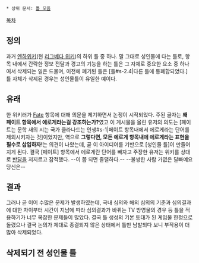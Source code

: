  * 상위 문서: [[틀 모음]]

[[목차]]

== 정의 ==
과거 [[엔하위키]](현 [[리그베다 위키]])의 하위 틀 중 하나. 말 그대로 성인물에 다는 틀로, 항목 내에서 간략한 정보 전달과 경고의 기능을 하는 틀은 그 자체로 중요한 요소 중 하나여서 삭제되는 일은 드물며, 이전에 폐기된 틀은 [틀#s-2.4|다른 틀에 통폐합되었다.] 틀 자체가 삭제된 경우는 성인물틀이 유일한 예이다.

== 유래 ==
한 위키러가 [[Fate]] 항목에 대해 의문을 제기하면서 논쟁이 시작되었다. 주된 골자는 '''왜 페이트 항목에서 에로게라는걸 강조하는가?'''였고 이 게시물을 올린 유저의 의도는 [페이트는 문학 새의 시는 국가 클라나드는 인생#s-1|페이트 항목내에서 에로게라는 단어를 제외시키자는 것]이었지만, 역으로 '''그렇다면, 모든 에로게 항목내에 에로게라는 표현을 필수로 삽입하자!'''는 의견이 나왔는데, 곧 이 아이디어를 기반으로 [성인물 틀]이 만들어지게 된다. 결국 [페이트] 항목에서 에로게란 단어를 빼자고 주장한 유저는 위키를 상대로 [[반달]]을 저지르고 잠적했다. --이 쯤 되면 졸렬하다.-- --불쌍한 사람 가엾은 달빠예요 당신은--

== 결과 ==
그러나 곧 이어 수많은 문제가 발생하였는데, 국내 심의와 해외 심의의 기준과 심의결과에 대한 차이부터 시간이 지남에 따라 심의결과가 바뀌는 TV 방영물의 경우 등 틀을 적용하기가 너무 복잡한 문제들이 많았다. 결국 틀 생성의 기본 토대가 된 게임물 한정으로 돌렸으나 결국 논의가 제대로 종결되지 않은 상태에서 틀만 남발되다 보니 부작용이 더 많아 삭제되었다.

== 삭제되기 전 성인물 틀 ==

{{{#!html
<div style="border:1px dotted #FF7777;color:#990000;padding:10px;margin-bottom:-40px"><b style="font-size:18px"> 주의. 제작자 및 판매자에 의해 성인물로 제작/판매되었거나, 제작국가 및 대한민국의 심의기관에서 성인등급 판정을 받은 미디어에 대한 문서입니다.</b>

본 항목에 언급되는 미디어는 제작자 및 판매자에 의해 성인물로 제작/판매되었거나, 제작국가 및 대한민국의 심의기관을 통해 가학성, 폭력성, 음란성, 사행성, 비도덕성 등의 이유로 성인등급 판정을 받고 간행/발매/방영/상영 된 것들입니다. 
또한 제작국가와 대한민국의 심의 등급이 다른 경우 원칙적으로 대한민국 쪽을 우선으로 합니다.</div>
}}}
